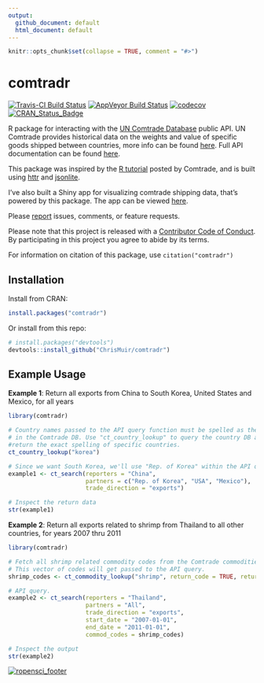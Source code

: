```yaml
---
output:
  github_document: default
  html_document: default
---
```


<!-- README.md is generated from README.Rmd. Please edit that file -->

```r
knitr::opts_chunk$set(collapse = TRUE, comment = "#>")
```

comtradr
=======

[![Travis-CI Build Status](https://travis-ci.org/ropensci/comtradr.svg?branch=master)](https://travis-ci.org/ropensci/comtradr)
[![AppVeyor Build Status](https://ci.appveyor.com/api/projects/status/github/ropensci/comtradr?branch=master&svg=true)](https://ci.appveyor.com/project/ropensci/comtradr)
[![codecov](https://codecov.io/github/ropensci/comtradr/branch/master/graphs/badge.svg)](https://codecov.io/github/ropensci/comtradr)
[![CRAN_Status_Badge](https://www.r-pkg.org/badges/version/comtradr)](https://cran.r-project.org/package=comtradr)

R package for interacting with the [UN Comtrade Database](https://comtrade.un.org/data/) public API. UN Comtrade provides historical data on the weights and value of 
specific goods shipped between countries, more info can be found [here](https://comtrade.un.org/). Full API documentation can be found 
[here](https://comtrade.un.org/data/doc/api/).

This package was inspired by the [R tutorial](https://comtrade.un.org/data/Doc/api/ex/r) posted by Comtrade, and is built using
[httr](https://CRAN.R-project.org/package=httr) and [jsonlite](https://CRAN.R-project.org/package=jsonlite).

I've also built a Shiny app for visualizing comtrade shipping data, that's powered by this package. The app can be viewed [here](https://chrismuir.shinyapps.io/comtrade_plot_shinyapp/).

Please [report](https://github.com/ropensci/comtradr/issues) issues, comments, or feature requests.

Please note that this project is released with a [Contributor Code of Conduct](CONDUCT.md). By participating in this project you agree to abide by its terms.

For information on citation of this package, use `citation("comtradr")`

## Installation

Install from CRAN:
```r
install.packages("comtradr")
```

Or install from this repo:
```r
# install.packages("devtools")
devtools::install_github("ChrisMuir/comtradr")
```

## Example Usage

**Example 1**: Return all exports from China to South Korea, United States and Mexico, for all years

```r
library(comtradr)

# Country names passed to the API query function must be spelled as they appear 
# in the Comtrade DB. Use "ct_country_lookup" to query the country DB and 
#return the exact spelling of specific countries.
ct_country_lookup("korea")

# Since we want South Korea, we'll use "Rep. of Korea" within the API query.
example1 <- ct_search(reporters = "China", 
                      partners = c("Rep. of Korea", "USA", "Mexico"), 
                      trade_direction = "exports")

# Inspect the return data
str(example1)
```

**Example 2**: Return all exports related to shrimp from Thailand to all other countries, for years 2007 thru 2011

```r
library(comtradr)

# Fetch all shrimp related commodity codes from the Comtrade commodities DB. 
# This vector of codes will get passed to the API query.
shrimp_codes <- ct_commodity_lookup("shrimp", return_code = TRUE, return_char = TRUE)

# API query.
example2 <- ct_search(reporters = "Thailand", 
                      partners = "All", 
                      trade_direction = "exports", 
                      start_date = "2007-01-01", 
                      end_date = "2011-01-01", 
                      commod_codes = shrimp_codes)

# Inspect the output
str(example2)
```

[![ropensci_footer](https://ropensci.org/public_images/ropensci_footer.png)](https://ropensci.org)
